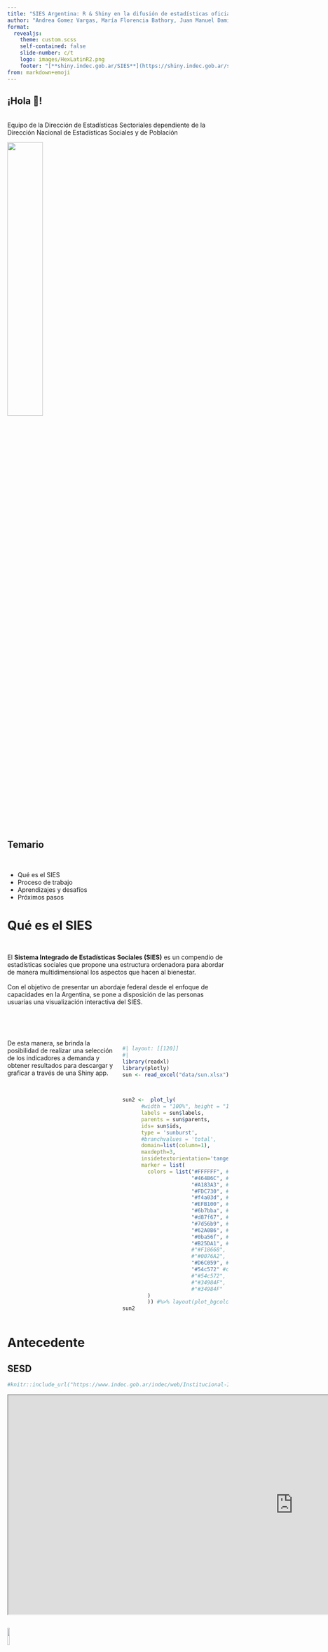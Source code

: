 ```yaml
---
title: "SIES Argentina: R & Shiny en la difusión de estadísticas oficiales"
author: "Andrea Gomez Vargas, María Florencia Bathory, Juan Manuel Damiani, Barbara Estévez Leston, Jimena Fernández Moyano y Leandro Olivo"
format:
  revealjs: 
    theme: custom.scss
    self-contained: false
    slide-number: c/t
    logo: images/HexLatinR2.png
    footer: "[**shiny.indec.gob.ar/SIES**](https://shiny.indec.gob.ar/sies/)"
from: markdown+emoji
---
```


## ¡Hola 👋!


<br>
Equipo de la Dirección de Estadísticas Sectoriales dependiente de la Dirección Nacional de Estadísticas Sociales y de Población

![](https://www.indec.gob.ar/Images_WEBINDEC/Logo/Logo_Indec.png){width=40%}


## Temario

<br>

::: {.incremental}
- Qué es el SIES
- Proceso de trabajo
- Aprendizajes y desafíos
- Próximos pasos
:::

# Qué es el SIES {background-color="#2B5597"}

## 

<br>
El **Sistema Integrado de Estadísticas Sociales (SIES)** es un compendio de estadísticas sociales que propone una estructura ordenadora para abordar de manera multidimensional los aspectos que hacen al bienestar.
<br>
<br>
Con el objetivo de presentar un abordaje federal  desde el enfoque de capacidades en la Argentina, se pone a disposición de las personas usuarias una visualización interactiva del SIES. 



##

:::: {.columns}

::: {.column width="50%"}
<br>
<br>
De esta manera, se brinda la posibilidad de realizar una selección de los indicadores a demanda y obtener resultados para descargar y graficar a través de una Shiny app.
:::

::: {.column width="50%"}
<br>
<br>
```r
#| layout: [[120]]
#|
library(readxl)
library(plotly)
sun <- read_excel("data/sun.xlsx")


  
sun2 <-  plot_ly(
      #width = "100%", height = "100%",
      labels = sun$labels,
      parents = sun$parents,
      ids= sun$ids,
      type = 'sunburst',
      #branchvalues = 'total',
      domain=list(column=1),
      maxdepth=3,
      insidetextorientation='tangencial',
      marker = list(
        colors = list("#FFFFFF", #SIES
                      "#464B6C", #Bienestar Actual 
                      "#A183A3", #Bienestar futuro
                      "#FDC730", #Condiciones materiales 
                      "#f4a03d", #Calidad de vida #F39425
                      "#EFB100", #sostenibilidad #EFB100
                      "#6b7bba", #vivienda #4D5FA5
                      "#d87f67", #ingreso #cd5d3f
                      "#7d56b9", #empleo #593989
                      "#62A0B6", #educaciÃ³n y habilidades
                      "#0ba56f", #estado de salud #08754F
                      "#B25DA1", #equilibrio vida -trabajo
                      #"#F18668", #seguridad social
                      #"#0076A2", #seguridad personal
                      "#D6C059", #compromiso civico
                      "#54c572" #capital humano
                      #"#54c572", #capital social
                      #"#34984F", #capital econÃ³mico
                      #"#34984F"  #capital natural
        )
        )) #%>% layout(plot_bgcolor='red') %>% layout(paper_bgcolor='#2B5597') 
sun2
```

:::

::::


# Antecedente

## SESD
```r
#knitr::include_url("https://www.indec.gob.ar/indec/web/Institucional-Indec-IndicadoresSociodemograficos")
```


```{=html}
<iframe width="1300" height="500" src="https://www.indec.gob.ar/indec/web/Institucional-Indec-IndicadoresSociodemograficos/" title="Webpage example"></iframe>
```

## 

![](https://upload.wikimedia.org/wikipedia/commons/thumb/3/34/Microsoft_Office_Excel_%282019%E2%80%93present%29.svg/1200px-Microsoft_Office_Excel_%282019%E2%80%93present%29.svg.png){width=10%}
<br>

![](images/SESD_ejemplo.png)


# Proceso de trabajo {background-color="#2B5597"}

# Paso de una `programación intuitiva` a una `programación reactiva`


##
::: {.incremental}
:::: {.columns}
::: {.column width="50%"}
<br>
![](images/R_logo.png){width=60%}
:::
::: {.column width="50%"}
<br>
![](images/shiny_hex.png){width=40%}
:::
::::

![](images/package.png)

:::

## Integración de fuentes y elaboración de la base propia `{tidy}`
<br>

Fuentes de datos:


- Censos Nacionales de Población, Hogares y Viviendas 

- Encuestas

- Registros administrativos

## Datavis - interfaz gráfica `{plotly}`


![](images/grafico.png)

## Datavis - interfaz tablas `{DT}`

![](images/tabla.png)


## Datavis - interfaz tablas `{plotly}`

![](images/ficha_tecnica.png)


## Datavis - interfaz gráfica `{plotly}`

![](images/eva_reciente.png)

## Datavis - interfaz gráfica `{highcharter}`

![](images/eva_aquiyahora.PNG)


## Producción en `{Shiny}`

:::: {.columns}
::: {.column width="50%"}
 
![](images/meme7.jpeg){width=80%}

![](images/meme4.jpeg){width=70%}
:::

::: {.column width="50%"}
![](images/meme2.jpeg){width=70%}


![](images/meme3.jpeg){width=70%}


:::
::::


## Producción en `{Shiny}`

:::: {.columns}
::: {.column width="50%"}

![](images/meme8.jpeg){width=80%}


![](images/meme5.jpeg){width=80%} 


:::

::: {.column width="50%"}

![](images/meme1.jpg){width=80%} 


![](images/meme6.jpeg){width=90%} 
:::
::::



# Aprendizajes y desafíos {background-color="#2B5597"}

## 

- Flexibilidad del Estado para hacer(lo) pero no sabes las limitaciones de estructura y de proceso
- Posibilidades de desarrollo de marcos conceptuales a nuevas herramientas de software y de difusión
- Existe un costo técnico  en implementar nuevas prácticas y nuevos software
- Hay una parte donde se puede avanzar intuitivamente pero en otra se precisa un aprendizaje técnico muy específico


## Redes

Es importancia crear vínculos con otras áreas del mismo instituto, otros organismos y comunidades de R 

:::: {.columns}

::: {.column width="50%"}
![](images/ayuda.gif){width=80%}
:::
::: {.column width="50%"}
![](images/indec_azul.png){width=50%}
![](images/sinta.PNG){width=50%}
![](images/rladies.png){width=50%}


:::
::::

# Próximos pasos {background-color="#2B5597"}

## 

::: {.incremental}
- Actualización de fuentes
- Adición de nuevos indicadores y dimensiones pendientes de publicación

- Implementación de control de versiones
- Optimización del código
- Incorporación de nuevas librerías
:::

##

::: {.incremental}
- Mejoras en la visualización 
- Nuevas adaptaciones de Shiny:
    - Modularización
    - Test de rendimiento
    - Caché
- **Y otras cositas más por que ¿cuándo se termina una Shiny? :alien: **
:::

## Referencias
 <br>
 
 
- INDEC (2020). [Sistema Integrado de Estadísticas Sociales: indicadores de bienestar para la Argentina. Documento de trabajo INDEC N° 31.](https://www.indec.gob.ar/ftp/cuadros/publicaciones/publicacion_sies.pdf)

- Maguid, A. (2000). El sistema de indicadores sociales de Argentina, Buenos Aires, Indec.

# Gracias 